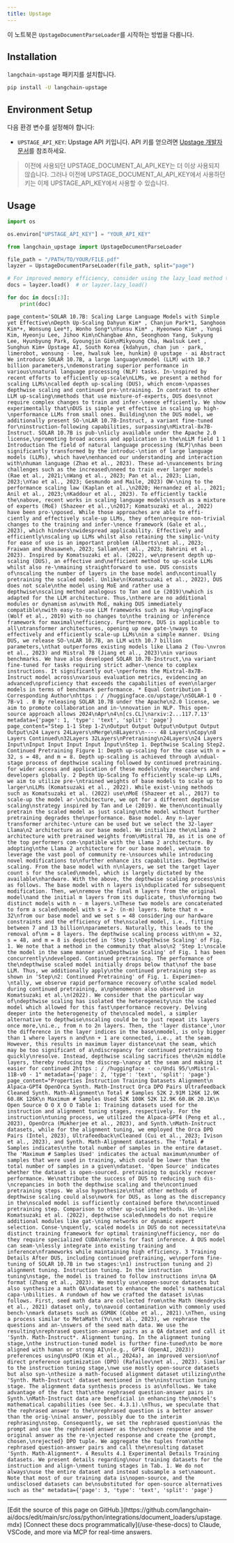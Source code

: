 ```yaml
---
title: Upstage
---
```


이 노트북은 `UpstageDocumentParseLoader`를 시작하는 방법을 다룹니다.

## Installation

`langchain-upstage` 패키지를 설치합니다.

```bash
pip install -U langchain-upstage
```

## Environment Setup

다음 환경 변수를 설정해야 합니다:

- `UPSTAGE_API_KEY`: Upstage API 키입니다. API 키를 얻으려면 [Upstage 개발자 문서](https://developers.upstage.ai/docs/getting-started/quick-start)를 참조하세요.

> 이전에 사용되던 UPSTAGE_DOCUMENT_AI_API_KEY는 더 이상 사용되지 않습니다. 그러나 이전에 UPSTAGE_DOCUMENT_AI_API_KEY에서 사용하던 키는 이제 UPSTAGE_API_KEY에서 사용할 수 있습니다.

## Usage

```python
import os

os.environ["UPSTAGE_API_KEY"] = "YOUR_API_KEY"
```

```python
from langchain_upstage import UpstageDocumentParseLoader

file_path = "/PATH/TO/YOUR/FILE.pdf"
layzer = UpstageDocumentParseLoader(file_path, split="page")

# For improved memory efficiency, consider using the lazy_load method to load documents page by page.
docs = layzer.load()  # or layzer.lazy_load()

for doc in docs[:3]:
    print(doc)
```

```output
page_content='SOLAR 10.7B: Scaling Large Language Models with Simple yet Effective\nDepth Up-Scaling Dahyun Kim* , Chanjun Park*1, Sanghoon Kim*+, Wonsung Lee*†, Wonho Song*\nYunsu Kim* , Hyeonwoo Kim* , Yungi Kim, Hyeonju Lee, Jihoo Kim\nChangbae Ahn, Seonghoon Yang, Sukyung Lee, Hyunbyung Park, Gyoungjin Gim\nMikyoung Cha, Hwalsuk Leet , Sunghun Kim+ Upstage AI, South Korea {kdahyun, chan jun · park, limerobot, wonsung · lee, hwalsuk lee, hunkim} @ upstage · ai Abstract We introduce SOLAR 10.7B, a large language\nmodel (LLM) with 10.7 billion parameters,\ndemonstrating superior performance in various\nnatural language processing (NLP) tasks. In-\nspired by recent efforts to efficiently up-scale\nLLMs, we present a method for scaling LLMs\ncalled depth up-scaling (DUS), which encom-\npasses depthwise scaling and continued pre-\ntraining. In contrast to other LLM up-scaling\nmethods that use mixture-of-experts, DUS does\nnot require complex changes to train and infer-\nence efficiently. We show experimentally that\nDUS is simple yet effective in scaling up high-\nperformance LLMs from small ones. Building\non the DUS model, we additionally present SO-\nLAR 10.7B-Instruct, a variant fine-tuned for\ninstruction-following capabilities, surpassing\nMixtral-8x7B-Instruct. SOLAR 10.7B is pub-\nlicly available under the Apache 2.0 license,\npromoting broad access and application in the\nLLM field 1 1 Introduction The field of natural language processing (NLP)\nhas been significantly transformed by the introduc-\ntion of large language models (LLMs), which have\nenhanced our understanding and interaction with\nhuman language (Zhao et al., 2023). These ad-\nvancements bring challenges such as the increased\nneed to train ever larger models (Rae et al., 2021;\nWang et al., 2023; Pan et al., 2023; Lian, 2023;\nYao et al., 2023; Gesmundo and Maile, 2023) OW-\ning to the performance scaling law (Kaplan et al.,\n2020; Hernandez et al., 2021; Anil et al., 2023;\nKaddour et al., 2023). To efficiently tackle the\nabove, recent works in scaling language models\nsuch as a mixture of experts (MoE) (Shazeer et al.,\n2017; Komatsuzaki et al., 2022) have been pro-\nposed. While those approaches are able to effi- ciently and effectively scale-up LLMs, they often\nrequire non-trivial changes to the training and infer-\nence framework (Gale et al., 2023), which hinders\nwidespread applicability. Effectively and efficiently\nscaling up LLMs whilst also retaining the simplic-\nity for ease of use is an important problem (Alberts\net al., 2023; Fraiwan and Khasawneh, 2023; Sallam\net al., 2023; Bahrini et al., 2023). Inspired by Komatsuzaki et al. (2022), we\npresent depth up-scaling (DUS), an effective and\nefficient method to up-scale LLMs whilst also re-\nmaining straightforward to use. DUS consists of\nscaling the number of layers in the base model and\ncontinually pretraining the scaled model. Unlike\n(Komatsuzaki et al., 2022), DUS does not scale\nthe model using MoE and rather use a depthwise\nscaling method analogous to Tan and Le (2019)\nwhich is adapted for the LLM architecture. Thus,\nthere are no additional modules or dynamism as\nwith MoE, making DUS immediately compatible\nwith easy-to-use LLM frameworks such as Hug-\ngingFace (Wolf et al., 2019) with no changes to\nthe training or inference framework for maximal\nefficiency. Furthermore, DUS is applicable to all\ntransformer architectures, opening up new gate-\nways to effectively and efficiently scale-up LLMs\nin a simple manner. Using DUS, we release SO-\nLAR 10.7B, an LLM with 10.7 billion parameters,\nthat outperforms existing models like Llama 2 (Tou-\nvron et al., 2023) and Mistral 7B (Jiang et al., 2023)\nin various benchmarks. We have also developed SOLAR 10.7B-Instruct,\na variant fine-tuned for tasks requiring strict adher-\nence to complex instructions. It significantly out-\nperforms the Mixtral-8x7B-Instruct model across\nvarious evaluation metrics, evidencing an advanced\nproficiency that exceeds the capabilities of even\nlarger models in terms of benchmark performance. * Equal Contribution 1 Corresponding Author\nhttps : / /huggingface.co/upstage/\nSOLAR-1 0 · 7B-v1 . 0 By releasing SOLAR 10.7B under the Apache\n2.0 license, we aim to promote collaboration and in-\nnovation in NLP. This open-source approach allows 2024\nApr\n4\n[cs.CL]\narxiv:2...117.7.13' metadata={'page': 1, 'type': 'text', 'split': 'page'}
page_content="Step 1-1 Step 1-2\nOutput Output Output\nOutput Output Output\n24 Layers 24Layers\nMerge\n8Layers\n---- 48 Layers\nCopy\n8 Layers Continued\n32Layers 32Layers\nPretraining\n24Layers\n24 Layers Input\nInput Input Input Input Input\nStep 1. Depthwise Scaling Step2. Continued Pretraining Figure 1: Depth up-scaling for the case with n = 32, s = 48, and m = 8. Depth up-scaling is achieved through a\ndual-stage process of depthwise scaling followed by continued pretraining. for wider access and application of these models\nby researchers and developers globally. 2 Depth Up-Scaling To efficiently scale-up LLMs, we aim to utilize pre-\ntrained weights of base models to scale up to larger\nLLMs (Komatsuzaki et al., 2022). While exist-\ning methods such as Komatsuzaki et al. (2022) use\nMoE (Shazeer et al., 2017) to scale-up the model ar-\nchitecture, we opt for a different depthwise scaling\nstrategy inspired by Tan and Le (2019). We then\ncontinually pretrain the scaled model as just scaling\nthe model without further pretraining degrades the\nperformance. Base model. Any n-layer transformer architec-\nture can be used but we select the 32-layer Llama\n2 architecture as our base model. We initialize the\nLlama 2 architecture with pretrained weights from\nMistral 7B, as it is one of the top performers com-\npatible with the Llama 2 architecture. By adopting\nthe Llama 2 architecture for our base model, we\naim to leverage the vast pool of community re-\nsources while introducing novel modifications to\nfurther enhance its capabilities. Depthwise scaling. From the base model with n\nlayers, we set the target layer count s for the scaled\nmodel, which is largely dictated by the available\nhardware. With the above, the depthwise scaling process\nis as follows. The base model with n layers is\nduplicated for subsequent modification. Then, we\nremove the final m layers from the original model\nand the initial m layers from its duplicate, thus\nforming two distinct models with n - m layers.\nThese two models are concatenated to form a scaled\nmodel with s = 2· (n-m) layers. Note that n = 32\nfrom our base model and we set s = 48 considering our hardware constraints and the efficiency of the\nscaled model, i.e., fitting between 7 and 13 billion\nparameters. Naturally, this leads to the removal of\nm = 8 layers. The depthwise scaling process with\nn = 32, s = 48, and m = 8 is depicted in 'Step 1:\nDepthwise Scaling' of Fig. 1. We note that a method in the community that also\n2 'Step 1:\nscale the model in the same manner as\nDepthwise Scaling' of Fig. 1 has been concurrently\ndeveloped. Continued pretraining. The performance of the\ndepthwise scaled model initially drops below that\nof the base LLM. Thus, we additionally apply\nthe continued pretraining step as shown in 'Step\n2: Continued Pretraining' of Fig. 1. Experimen-\ntally, we observe rapid performance recovery of\nthe scaled model during continued pretraining, a\nphenomenon also observed in Komatsuzaki et al.\n(2022). We consider that the particular way of\ndepthwise scaling has isolated the heterogeneity\nin the scaled model which allowed for this fast\nperformance recovery. Delving deeper into the heterogeneity of the\nscaled model, a simpler alternative to depthwise\nscaling could be to just repeat its layers once more,\ni.e., from n to 2n layers. Then, the 'layer distance',\nor the difference in the layer indices in the base\nmodel, is only bigger than 1 where layers n and\nn + 1 are connected, i.e., at the seam. However, this results in maximum layer distance\nat the seam, which may be too significant of a\ndiscrepancy for continued pretraining to quickly\nresolve. Instead, depthwise scaling sacrifices the\n2m middle layers, thereby reducing the discrep-\nancy at the seam and making it easier for continued 2https : / /huggingface · co/Undi 95/\nMistral-11B-v0 · 1" metadata={'page': 2, 'type': 'text', 'split': 'page'}
page_content="Properties Instruction Training Datasets Alignment\n Alpaca-GPT4 OpenOrca Synth. Math-Instruct Orca DPO Pairs Ultrafeedback Cleaned Synth. Math-Alignment\n Total # Samples 52K 2.91M 126K 12.9K 60.8K 126K\n Maximum # Samples Used 52K 100K 52K 12.9K 60.8K 20.1K\n Open Source O O X O O Table 1: Training datasets used for the instruction and alignment tuning stages, respectively. For the instruction\ntuning process, we utilized the Alpaca-GPT4 (Peng et al., 2023), OpenOrca (Mukherjee et al., 2023), and Synth.\nMath-Instruct datasets, while for the alignment tuning, we employed the Orca DPO Pairs (Intel, 2023), Ultrafeedback\nCleaned (Cui et al., 2023; Ivison et al., 2023), and Synth. Math-Alignment datasets. The 'Total # Samples indicates\nthe total number of samples in the entire dataset. The 'Maximum # Samples Used' indicates the actual maximum\nnumber of samples that were used in training, which could be lower than the total number of samples in a given\ndataset. 'Open Source' indicates whether the dataset is open-sourced. pretraining to quickly recover performance. We\nattribute the success of DUS to reducing such dis-\ncrepancies in both the depthwise scaling and the\ncontinued pretraining steps. We also hypothesize\nthat other methods of depthwise scaling could also\nwork for DUS, as long as the discrepancy in the\nscaled model is sufficiently contained before the\ncontinued pretraining step. Comparison to other up-scaling methods. Un-\nlike Komatsuzaki et al. (2022), depthwise scaled\nmodels do not require additional modules like gat-\ning networks or dynamic expert selection. Conse-\nquently, scaled models in DUS do not necessitate\na distinct training framework for optimal training\nefficiency, nor do they require specialized CUDA\nkernels for fast inference. A DUS model can seam-\nlessly integrate into existing training and inference\nframeworks while maintaining high efficiency. 3 Training Details After DUS, including continued pretraining, we\nperform fine-tuning of SOLAR 10.7B in two stages:\n1) instruction tuning and 2) alignment tuning. Instruction tuning. In the instruction tuning\nstage, the model is trained to follow instructions in\na QA format (Zhang et al., 2023). We mostly use\nopen-source datasets but also synthesize a math QA\ndataset to enhance the model's mathematical capa-\nbilities. A rundown of how we crafted the dataset is\nas follows. First, seed math data are collected from\nthe Math (Hendrycks et al., 2021) dataset only, to\navoid contamination with commonly used bench-\nmark datasets such as GSM8K (Cobbe et al., 2021).\nThen, using a process similar to MetaMath (Yu\net al., 2023), we rephrase the questions and an-\nswers of the seed math data. We use the resulting\nrephrased question-answer pairs as a QA dataset and call it 'Synth. Math-Instruct*. Alignment tuning. In the alignment tuning stage,\nthe instruction-tuned model is further fine-tuned\nto be more aligned with human or strong AI\n(e.g., GPT4 (OpenAI, 2023)) preferences using\nsDPO (Kim et al., 2024a), an improved version\nof direct preference optimization (DPO) (Rafailov\net al., 2023). Similar to the instruction tuning stage,\nwe use mostly open-source datasets but also syn-\nthesize a math-focused alignment dataset utilizing\nthe 'Synth. Math-Instruct' dataset mentioned in the\ninstruction tuning stage. The alignment data synthesis process is as\nfollows. We take advantage of the fact that\nthe rephrased question-answer pairs in Synth.\nMath-Instruct data are beneficial in enhancing the\nmodel's mathematical capabilities (see Sec. 4.3.1).\nThus, we speculate that the rephrased answer to the\nrephrased question is a better answer than the orig-\ninal answer, possibly due to the interim rephrasing\nstep. Consequently, we set the rephrased question\nas the prompt and use the rephrased answer as the\nchosen response and the original answer as the re-\njected response and create the {prompt, chosen,\nrejected} DPO tuple. We aggregate the tuples from\nthe rephrased question-answer pairs and call the\nresulting dataset 'Synth. Math-Alignment*. 4 Results 4.1 Experimental Details Training datasets. We present details regarding\nour training datasets for the instruction and align-\nment tuning stages in Tab. 1. We do not always\nuse the entire dataset and instead subsample a set\namount. Note that most of our training data is\nopen-source, and the undisclosed datasets can be\nsubstituted for open-source alternatives such as the" metadata={'page': 3, 'type': 'text', 'split': 'page'}
```

---

<Callout icon="pen-to-square" iconType="regular">
    [Edit the source of this page on GitHub.](https://github.com/langchain-ai/docs/edit/main/src/oss/python/integrations/document_loaders/upstage.mdx)
</Callout>
<Tip icon="terminal" iconType="regular">
    [Connect these docs programmatically](/use-these-docs) to Claude, VSCode, and more via MCP for    real-time answers.
</Tip>
